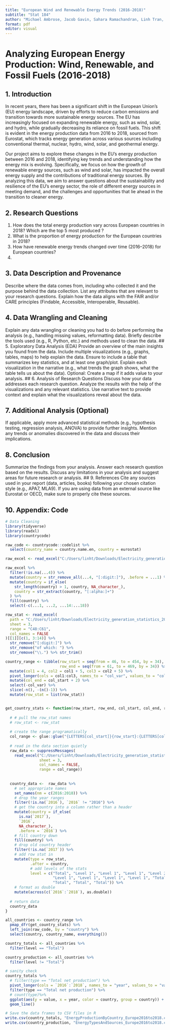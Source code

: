```yaml
---
title: "European Wind and Renewable Energy Trends (2016-2018)"
subtitle: "Stat 184"
author: "Michael Ambrose, Jacob Gavin, Sahara Ramachandran, Linh Tran, Yuv Boghani"
format: pdf
editor: visual
---
```


# Analyzing European Energy Production: Wind, Renewable, and Fossil Fuels (2016-2018)

## 1. Introduction

In recent years, there has been a significant shift in the European Union's (EU) energy landscape, driven by efforts to reduce carbon emissions and transition towards more sustainable energy sources. The EU has increasingly focused on expanding renewable energy, such as wind, solar, and hydro, while gradually decreasing its reliance on fossil fuels. This shift is evident in the energy production data from 2016 to 2018, sourced from Eurostat, which tracks energy generation across various sources including conventional thermal, nuclear, hydro, wind, solar, and geothermal energy.

Our project aims to explore these changes in the EU's energy production between 2016 and 2018, identifying key trends and understanding how the energy mix is evolving. Specifically, we focus on how the growth of renewable energy sources, such as wind and solar, has impacted the overall energy supply and the contributions of traditional energy sources. By analyzing this data, we aim to answer questions about the sustainability and resilience of the EU’s energy sector, the role of different energy sources in meeting demand, and the challenges and opportunities that lie ahead in the transition to cleaner energy.

## 2. Research Questions

1.  How does the total energy production vary across European countries in 2018? Which are the top 5 most produced ?
2.  What is the proportion of energy production for the European countries in 2018?
3.  How have renewable energy trends changed over time (2016–2018) for European countries?
4.  

## 3. Data Description and Provenance

Describe where the data comes from, including who collected it and the purpose behind the data collection. List any attributes that are relevant to your research questions. Explain how the data aligns with the FAIR and/or CARE principles (Findable, Accessible, Interoperable, Reusable).

## 4. Data Wrangling and Cleaning

Explain any data wrangling or cleaning you had to do before performing the analysis (e.g., handling missing values, reformatting data). Briefly describe the tools used (e.g., R, Python, etc.) and methods used to clean the data. \## 5. Exploratory Data Analysis (EDA) Provide an overview of the main insights you found from the data. Include multiple visualizations (e.g., graphs, tables, maps) to help explain the data. Ensure to include a table that summarizes key statistics, and at least one graph/plot. Explain each visualization in the narrative (e.g., what trends the graph shows, what the table tells us about the data). Optional: Create a map if it adds value to your analysis. \## 6. Analysis of Research Questions Discuss how your data addresses each research question. Analyze the results with the help of the visualizations and any relevant statistics. Use narrative text to provide context and explain what the visualizations reveal about the data.

## 7. Additional Analysis (Optional)

If applicable, apply more advanced statistical methods (e.g., hypothesis testing, regression analysis, ANOVA) to provide further insights. Mention any trends or anomalies discovered in the data and discuss their implications.

## 8. Conclusion

Summarize the findings from your analysis. Answer each research question based on the results. Discuss any limitations in your analysis and suggest areas for future research or analysis. \## 9. References Cite any sources used in your report (data, articles, books) following your chosen citation style (e.g., APA7, MLA9). If you are using data from an external source like Eurostat or OECD, make sure to properly cite these sources.

## 10. Appendix: Code

```r
# Data Cleaning
library(tidyverse)
library(readxl)
library(countrycode)

raw_code <- countrycode::codelist %>% 
  select(country_name = country.name.en, country = eurostat)

raw_excel <- read_excel("C:/Users/linht/Downloads/Electricity_generation_statistics_2019.xlsx", sheet = 3)

raw_excel %>% 
  filter(!is.na(...4)) %>% 
  mutate(country = str_remove_all(...4, "[:digit:]"), .before = ...1) %>% 
  mutate(country = if_else(
    str_length(country) > 1, country, NA_character_), 
    country = str_extract(country, "[:alpha:]+")
  ) %>% 
  fill(country) %>% 
  select(-c(...1, ...2, ...14:...18))

row_stat <- read_excel(
  path = "C:/Users/linht/Downloads/Electricity_generation_statistics_2019.xlsx", 
  sheet = 3,
  range = "C48:C61",
  col_names = FALSE
)[[1]][c(1, 3:14)] %>%   
  str_remove("[:digit:]") %>% 
  str_remove("of which: ") %>% 
  str_remove("\\.") %>% str_trim()

country_range <- tibble(row_start = seq(from = 46, to = 454, by = 34), 
                        row_end = seq(from = 61, to = 469, by = 34)) %>% 
  mutate(col1 = 4, col2 = col1 + 5, col3 = col2 + 5) %>% 
  pivot_longer(cols = col1:col3, names_to = "col_var", values_to = "col_start") %>% 
  mutate(col_end = col_start + 2) %>% 
  select(-col_var) %>% 
  slice(-n(), -(n()-1)) %>% 
  mutate(row_stat = list(row_stat))


get_country_stats <- function(row_start, row_end, col_start, col_end, row_stat){
  
  # # pull the row_stat names
  # row_stat <- row_stat
  
  # create the range programatically
  col_range <- glue::glue("{LETTERS[col_start]}{row_start}:{LETTERS[col_end]}{row_end}")
  
  # read in the data section quietly
  raw_data <- suppressMessages(
    read_excel("C:/Users/linht/Downloads/Electricity_generation_statistics_2019.xlsx", 
               sheet = 3,
               col_names = FALSE,
               range = col_range))
  
  
  country_data <-  raw_data %>% 
    # set appropriate names
    set_names(nm = c(2016:2018)) %>% 
    # drop the year ranges
    filter(!is.na(`2016`), `2016` != "2016") %>% 
    # get the country into a column rather than a header
    mutate(country = if_else(
      is.na(`2017`), 
      `2016`, 
      NA_character_), 
      .before = `2016`) %>% 
    # fill country down
    fill(country) %>% 
    # drop old country header
    filter(!is.na(`2017`)) %>% 
    # add row stat in
    mutate(type = row_stat, 
           .after = country, 
           # add levels of the stats
           level = c("Total", "Level 1", "Level 1", "Level 1", "Level 2", 
                     "Level 1", "Level 1", "Level 1", "Level 1", "Total", 
                     "Total", "Total", "Total")) %>% 
    # format as double
    mutate(across(c(`2016`:`2018`), as.double))
  
  # return data
  country_data
}

all_countries <- country_range %>% 
  pmap_dfr(get_country_stats) %>% 
  left_join(raw_code, by = "country") %>% 
  select(country, country_name, everything())

country_totals <- all_countries %>% 
  filter(level == "Total")

country_production <- all_countries %>% 
  filter(level != "Total")

# sanity check
country_totals %>% 
  # filter(type == "Total net production") %>% 
  pivot_longer(cols = `2016`:`2018`, names_to = "year", values_to = "value") %>% 
  filter(type == "Total net production") %>%
  # count(type)%>% 
  ggplot(aes(y = value, x = year, color = country, group = country)) +
  geom_line()

# Save the data frames to CSV files in R
write.csv(country_totals, "EnergyProductionByCountry_Europe2016to2018.csv", row.names = FALSE)
write.csv(country_production, "EnergyTypesAndSources_Europe2016to2018.csv", row.names = FALSE)
```
